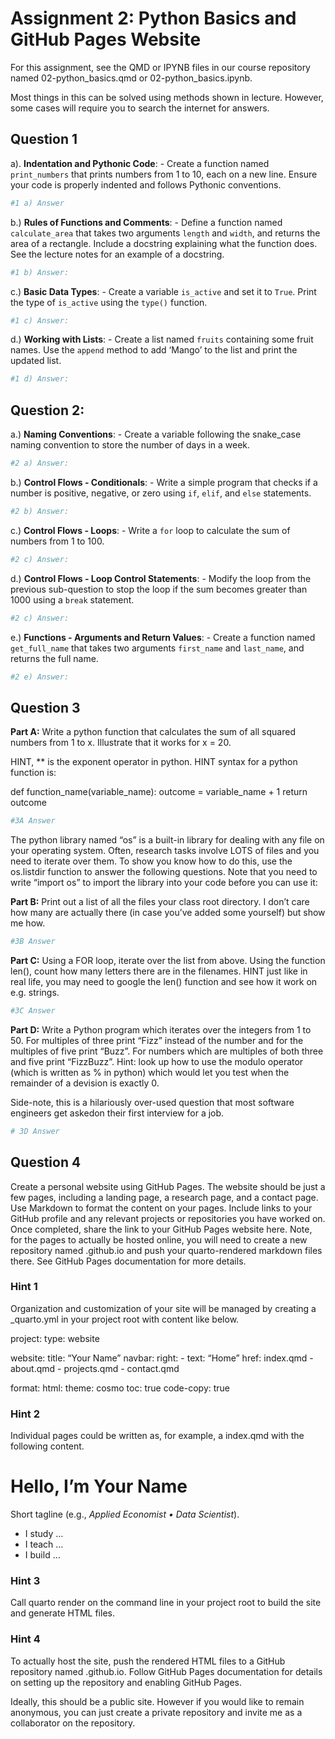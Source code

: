 # Assignment 2: Python Basics and GitHub Pages Website

For this assignment, see the QMD or IPYNB files in our course repository named 02-python_basics.qmd or 02-python_basics.ipynb.

Most things in this can be solved using methods shown in lecture. However, some cases will require you to search the internet for answers.


## Question 1

a). **Indentation and Pythonic Code**:
   - Create a function named `print_numbers` that prints numbers from 1 to 10, each on a new line. Ensure your code is properly indented and follows Pythonic conventions.

```python
#1 a) Answer
```

b.) **Rules of Functions and Comments**:
   - Define a function named `calculate_area` that takes two arguments `length` and `width`, and returns the area of a rectangle. Include a docstring explaining what the function does. See the lecture notes for an example of a docstring.

```python
#1 b) Answer:
```

c.) **Basic Data Types**:
   - Create a variable `is_active` and set it to `True`. Print the type of `is_active` using the `type()` function.

```python
#1 c) Answer:
```

d.) **Working with Lists**:
   - Create a list named `fruits` containing some fruit names. Use the `append` method to add 'Mango' to the list and print the updated list.

```python
#1 d) Answer:
```

## Question 2:
a.) **Naming Conventions**:
   - Create a variable following the snake_case naming convention to store the number of days in a week.

```python
#2 a) Answer: 
```

b.) **Control Flows - Conditionals**:
   - Write a simple program that checks if a number is positive, negative, or zero using `if`, `elif`, and `else` statements.

```python
#2 b) Answer:
```

c.) **Control Flows - Loops**:
   - Write a `for` loop to calculate the sum of numbers from 1 to 100.

```python
#2 c) Answer:
```

d.) **Control Flows - Loop Control Statements**:
   - Modify the loop from the previous sub-question to stop the loop if the sum becomes greater than 1000 using a `break` statement.

```python
#2 c) Answer: 
```

e.) **Functions - Arguments and Return Values**:
   - Create a function named `get_full_name` that takes two arguments `first_name` and `last_name`, and returns the full name.

```python
#2 e) Answer:
```

## Question 3
**Part A:** Write a python function that calculates the sum of all squared 
numbers from 1 to x. Illustrate that it works for x = 20.

HINT, ** is the exponent operator in python.
HINT syntax for a python function is:

def function_name(variable_name):
    outcome = variable_name + 1
    return outcome

```python
#3A Answer
```

The python library named "os" is a built-in library for dealing with any file on your operating system.
Often, research tasks involve LOTS of files and you need to iterate over them. To show you know how
to do this, use the os.listdir function to answer the following questions. Note that you need to 
write "import os" to import the library into your code before you can use it:

**Part B:** Print out a list of all the files your class root directory. I don't care how many are actually there (in case you've added some yourself) but show me how.

```python
#3B Answer
```

**Part C:** Using a FOR loop, iterate over the list from above. Using the function len(), count how many letters there are in the filenames. HINT just like in real life, you may need to google the len() function and see how it work on e.g. strings.

```python
#3C Answer
```

**Part D:** Write a Python program which iterates over the integers from 1 to 50. For multiples of three print "Fizz" instead of the number and for the multiples of five print "Buzz". For numbers which are multiples of both three and five print "FizzBuzz". Hint: look up how to use the modulo operator (which is written as % in python) which would let you test when the remainder of a devision is exactly 0.

Side-note, this is a hilariously over-used question that most software engineers get askedon their first interview for a job.

```python
# 3D Answer
```

## Question 4

Create a personal website using GitHub Pages. The website should be just a few pages, including a landing page, a research page, and a contact page. Use Markdown to format the content on your pages. Include links to your GitHub profile and any relevant projects or repositories you have worked on. Once completed, share the link to your GitHub Pages website here. Note, for the pages to actually be hosted online, you will need to create a new repository named <your_github_username>.github.io and push your quarto-rendered markdown files there. See GitHub Pages documentation for more details.

### Hint 1

Organization and customization of your site will be managed by creating a _quarto.yml in your project root with content like below.

project:
  type: website

website:
  title: "Your Name"
  navbar:
    right:
      - text: "Home"
        href: index.qmd
      - about.qmd
      - projects.qmd
      - contact.qmd


format:
  html:
    theme: cosmo
    toc: true
    code-copy: true


### Hint 2

Individual pages could be written as, for example, a index.qmd with the following content. 

# Hello, I’m Your Name

Short tagline (e.g., *Applied Economist • Data Scientist*).

- I study ...
- I teach ...
- I build ...


### Hint 3

Call quarto render on the command line in your project root to build the site and generate HTML files.

### Hint 4

To actually host the site, push the rendered HTML files to a GitHub repository named <your_github_username>.github.io. Follow GitHub Pages documentation for details on setting up the repository and enabling GitHub Pages.

Ideally, this should be a public site. However if you would like to remain anonymous, you can just create a private repository and invite me as a collaborator on the repository.



